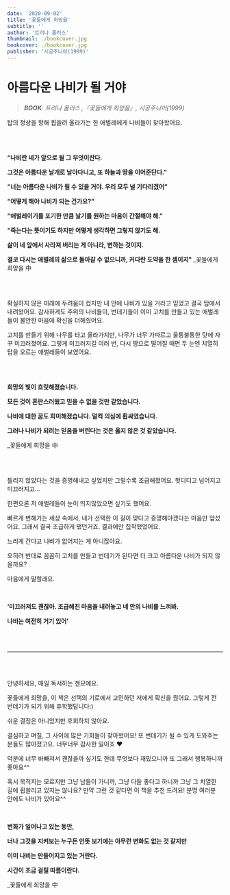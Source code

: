 ```yaml
---
date: '2020-09-02'
title: '꽃들에게 희망을'
subtitle: ''
author: '트리나 폴러스'
thumbnail: ./bookcover.jpg
bookcover: ./bookcover.jpg
publisher: '시공주니어(1999)'
---
```

# 아름다운 나비가 될 거야 

> _**BOOK**: 트리나 폴러스 ,『꽃들에게 희망을』, 시공주니어(1999)_

탑의 정상을 향해 휩쓸려 올라가는 한 애벌레에게 나비들이 찾아왔어요.

<br/>
<br/>
<p align="center"><b>

“나비란 네가 앞으로 될 그 무엇이란다. 

그것은 아름다운 날개로 날아다니고, 또 하늘과 땅을 이어준단다.”

“너는 아름다운 나비가 될 수 있을 거야. 우리 모두 널 기다리겠어”

“어떻게 해야 나비가 되는 건가요?”


“애벌레이기를 포기한 만큼 날기를 원하는 마음이 간절해야 해.”

“죽는다는 뜻이기도 하지만 어떻게 생각하면 그렇지 않기도 해. 

삶이 네 앞에서 사라져 버리는 게 아니라, 변하는 것이지. 

결코 다시는 애벌레의 삶으로 돌아갈 수 없으니까, 커다란 도약을 한 셈이지"
</b>
_꽃들에게 희망을 中
</p>
<br/>
<br/>

확실하지 않은 미래에 두려움이 컸지만
내 안에 나비가 있을 거라고 믿었고 결국 탑에서 내려왔어요.
감사하게도 주위의 나비들이, 번데기들이 이미 고치를 만들고 있는 애벌레들이
불안한 마음에 확신을 더해줬어요.

고치를 만들기 위해 나무를 타고 올라가지만, 나무가 너무 가파르고 울퉁불퉁한 탓에 자꾸 미끄러졌어요.
그렇게 미끄러지길 여러 번, 다시 땅으로 떨어질 때면 두 눈엔 치열히 탑을 오르는 애벌레들이 보였어요.

<br/>
<br/>
<p align="center"><b>

희망의 빛이 흐릿해졌습니다. 

모든 것이 혼란스러웠고 믿을 수 없을 것만 같았습니다.

나비에 대한 꿈도 희미해졌습니다. 덜컥 의심에 휩싸였습니다. 

그러나 나비가 되려는 믿음을 버린다는 것은 옳지 않은 것 같았습니다.

</b>

_꽃들에게 희망을 中

</p>
<br/>
<br/>


틀리지 않았다는 것을 증명해내고 싶었지만 그럴수록 조급해졌어요.
헛디디고 넘어지고 미끄러지고…

한편으론 저 애벌레들이 눈이 띄지않았으면 싶기도 했어요.

빠르게 변해가는 세상 속에서, 내가 선택한 이 길이 맞다고 증명해야겠다는 마음만 앞섰어요. 
그래서 결국 조급하게 됐던거죠. 결과에만 집착했었어요.

느리게 간다고 나비가 없어지는 게 아니잖아요.

오히려 반대로 꼼꼼히 고치를 만들고 번데기가 된다면 더 크고 아름다운 나비가 되지 않을까요?

마음에게 말할래요.

<br/>
<p align="center"><b>

‘미끄러져도 괜찮아. 조급해진 마음을 내려놓고 네 안의 나비를 느껴봐. 

나비는 여전히 거기 있어’

</b></p>
<br/>
<br/>

---
<br/>
<br/>

안녕하세요, 매일 독서하는 젠묘예요.

꽃들에게 희망을, 이 책은 선택의 기로에서 고민하던 저에게 확신을 줬어요. 그렇게 전 번데기가 되기 위해 휴학했답니다:)​

쉬운 결정은 아니었지만 후회하지 않아요.

결심하고 며칠, 그 사이에 많은 기회들이 찾아왔어요! 또 번데기가 될 수 있게 도와주는 분들도 많아졌고요.
너무너무 감사한 일이죠 ♥

덕분에 너무 바빠져서 괜찮을까 싶기도 한데 무엇보다 재밌으니까 또 그래서 행복하니까 좋아요^^

혹시 목적지는 모르지만 그냥 남들이 가니까, 그냥 다들 좋다고 하니까 그냥 그 치열한 길에 휩쓸리고 있지는 않나요? 만약 그런 것 같다면 이 책을 추천 드려요!
분명 여러분 안에도 나비가 있어요^^

<br/>
<p align="center"><b>

변화가 일어나고 있는 동안, 

너나 그것을 지켜보는 누구든 언뜻 보기에는 아무런 변화도 없는 것 같지만

이미 나비는 만들어지고 있는 거란다.

시간이 조금 걸릴 따름이란다.

</b>

_꽃들에게 희망을 中

</p>